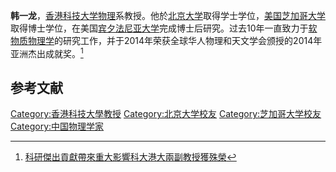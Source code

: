 {{multiple issues|
{{blpsources|time=2015-01-12T08:32:52+00:00}}
{{dead end|time=2015-01-12T08:32:52+00:00}}
}}
'''韩一龙'''，[[香港科技大学|香港科技大学]][[物理|物理]]系教授。他於[[北京大学|北京大学]]取得学士学位，[[美国|美国]][[芝加哥大学|芝加哥大学]]取得博士学位，在美国[[宾夕法尼亚大学|宾夕法尼亚大学]]完成博士后研究。过去10年一直致力于[[软物质物理学|软物质物理学]]的研究工作，并于2014年荣获全球华人物理和天文学会颁授的2014年亚洲杰出成就奖。<ref>[http://news.singpao.com/gat/201407/t20140728_520335.html 科研傑出貢獻帶來重大影響科大港大兩副教授獲殊榮]{{dead link|date=2018年5月 |bot=InternetArchiveBot |fix-attempted=yes }}</ref>

==参考文献==
{{reflist}}
{{DEFAULTSORT:Han}}
[[Category:香港科技大學教授|Category:香港科技大學教授]]
[[Category:北京大学校友|Category:北京大学校友]]
[[Category:芝加哥大学校友|Category:芝加哥大学校友]]
[[Category:中国物理学家|Category:中国物理学家]]